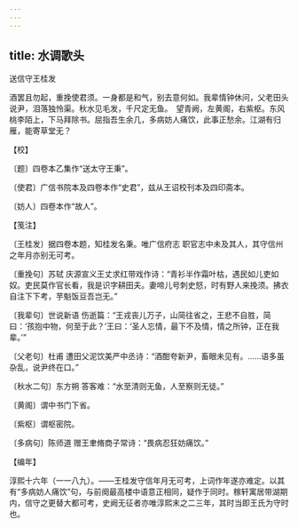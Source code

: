 ```yaml
---
---
---
```

title: 水调歌头
---



送信守王桂发





酒罢且勿起，重挽使君须。一身都是和气，别去意何如。我辈情钟休问，父老田头说尹，泪落独怜渠。秋水见毛发，千尺定无鱼。　望青阙，左黄阁，右紫枢。东风桃李陌上，下马拜除书。屈指吾生余几，多病妨人痛饮，此事正愁余。江湖有归雁，能寄草堂无？





【校】


〔题〕四卷本乙集作“送太守王秉”。

〔使君〕广信书院本及四卷本作“史君”，兹从王诏校刊本及四印斋本。

〔妨人〕四卷本作“故人”。





【笺注】


〔王桂发〕据四卷本题，知桂发名秉。唯广信府志 职官志中未及其人，其守信州之年月亦别无可考。

〔重挽句〕苏轼 庆源宣义王丈求红带戏作诗：“青衫半作霜叶枯，遇民如儿吏如奴。吏民莫作官长看，我是识字耕田夫。妻啼儿号刺史怒，时有野人来挽须。拂衣自注下下考，芋魁饭豆吾岂无。”

〔我辈句〕世说新语 伤逝篇：“王戎丧儿万子，山简往省之，王悲不自胜，简曰：‘孩抱中物，何至于此？’王曰：‘圣人忘情，最下不及情，情之所钟，正在我辈。’”

〔父老句〕杜甫 遭田父泥饮美严中丞诗：“酒酣夸新尹，畜眼未见有。……语多虽杂乱，说尹终在口。”

〔秋水二句〕东方朔 答客难：“水至清则无鱼，人至察则无徒。”

〔黄阁〕谓中书门下省。

〔紫枢〕谓枢密院。

〔多病句〕陈师道 赠王聿脩商子常诗：“畏病忍狂妨痛饮。”





【编年】


淳熙十六年（一一八九）。——王桂发守信年月无可考，上词作年遂亦难定。以其有“多病妨人痛饮”句，与前阕最高楼中语意正相同，疑作于同时。稼轩寓居带湖期内，信守之更替大都可考，史阙无征者亦唯淳熙末之二三年，其时当即王氏为守时也。
